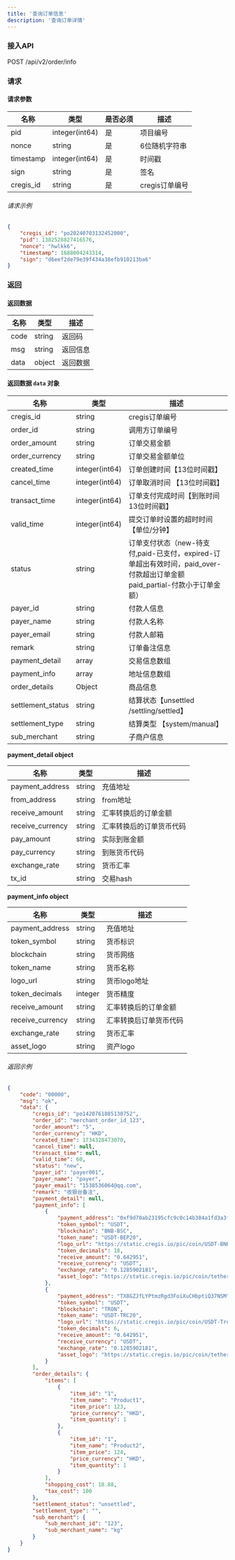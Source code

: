 ```yaml
---
title: '查询订单信息'
description: '查询订单详情'
---
```


### 接入API

POST /api/v2/order/info

### 请求

#### 请求参数
| 名称       | 类型           | 是否必须 | 描述          |
|------------|----------------|----------|----------------------|
| pid        | integer(int64) | 是     | 项目编号           |
| nonce      | string         | 是     | 6位随机字符串 |
| timestamp  | integer(int64) | 是     | 时间戳            |
| sign       | string         | 是     | 签名            |
| cregis_id  | string        | 是    | cregis订单编号 |


###### 请求示例

```json
{
    "cregis_id": "po20240703132452000",
    "pid": 1382528827416576,
    "nonce": "hwlkk6",
    "timestamp": 1688004243314,
    "sign": "d6eef2de79e39f434a38efb910213ba6"
}
```

### 返回

#### 返回数据

| 名称  | 类型     | 描述          |
| ----- | ------ | --------------------- |
| code  | string | 返回码           |
| msg   | string | 返回信息        |
| data  | object | 返回数据    |

#### 返回数据 `data` 对象

| 名称           | 类型           | 描述            |
|----------------|----------------|------------------------|
| cregis_id         | string         | cregis订单编号                                               |
| order_id          | string         | 调用方订单编号                                               |
| order_amount      | string         | 订单交易金额                                                 |
| order_currency    | string         | 订单交易金额单位                                             |
| created_time      | integer(int64) | 订单创建时间【13位时间戳】                                   |
| cancel_time       | integer(int64) | 订单取消时间 【13位时间戳】                                  |
| transact_time     | integer(int64) | 订单支付完成时间【到账时间 13位时间戳】                      |
| valid_time        | integer(int64) | 提交订单时设置的超时时间【单位/分钟】                        |
| status            | string         | 订单支付状态（new-待支付,paid-已支付，expired-订单超出有效时间，paid_over-付款超出订单金额  paid_partial-付款小于订单金额） |
| payer_id          | string         | 付款人信息                                                   |
| payer_name        | string         | 付款人名称                                                   |
| payer_email       | string         | 付款人邮箱                                                   |
| remark            | string         | 订单备注信息                                                 |
| payment_detail    | array          | 交易信息数组                                                 |
| payment_info      | array          | 地址信息数组                                                 |
| order_details     | Object         | 商品信息                                                     |
| settlement_status | string         | 结算状态【unsettled /settling/settled】                      |
| settlement_type   | string         | 结算类型 【system/manual】                                   |
| sub_merchant      | string         | 子商户信息                                                   |

**payment_detail object**

| 名称             | 类型   | 描述                     |
| ---------------- | ------ | ------------------------ |
| payment_address  | string | 充值地址                 |
| from_address     | string | from地址                 |
| receive_amount   | string | 汇率转换后的订单金额     |
| receive_currency | string | 汇率转换后的订单货币代码 |
| pay_amount       | string | 实际到账金额             |
| pay_currency     | string | 到账货币代码             |
| exchange_rate    | string | 货币汇率                 |
| tx_id            | string | 交易hash                 |



**payment_info object**

| 名称             | 类型    | 描述                   |
| ---------------- | ------- | ---------------------- |
| payment_address  | string  | 充值地址               |
| token_symbol     | string  | 货币标识               |
| blockchain       | string  | 货币网络               |
| token_name       | string  | 货币名称               |
| logo_url         | string  | 货币logo地址           |
| token_decimals   | integer | 货币精度               |
| receive_amount   | string  | 汇率转换后的订单金额   |
| receive_currency | string  | 汇率转换后订单货币代码 |
| exchange_rate    | string  | 货币汇率               |
| asset_logo       | string  | 资产logo               |


###### 返回示例

```json
{
    "code": "00000",
    "msg": "ok",
    "data": {
        "cregis_id": "po1420761885130752",
        "order_id": "merchant_order_id_123",
        "order_amount": "5",
        "order_currency": "HKD",
        "created_time": 1734328473070,
        "cancel_time": null,
        "transact_time": null,
        "valid_time": 60,
        "status": "new",
        "payer_id": "payer001",
        "payer_name": "payer",
        "payer_email": "1538536064@qq.com",
        "remark": "收银台备注",
        "payment_detail": null,
        "payment_info": [
            {
                "payment_address": "0xf9d70ab23195cfc9c0c14b384a1fd3a3f12cd4f8",
                "token_symbol": "USDT",
                "blockchain": "BNB-BSC",
                "token_name": "USDT-BEP20",
                "logo_url": "https://static.cregis.io/pic/coin/USDT-BNB%20Chain-BEP20@8x.png",
                "token_decimals": 18,
                "receive_amount": "0.642951",
                "receive_currency": "USDT",
                "exchange_rate": "0.1285902181",
                "asset_logo": "https://static.cregis.io/pic/coin/tether%20usd-usdt-with-currency@8x.png"
            },
            {
                "payment_address": "TX8GZJfLYPtmzRgd3FoiXuCHbptiQ37NSM",
                "token_symbol": "USDT",
                "blockchain": "TRON",
                "token_name": "USDT-TRC20",
                "logo_url": "https://static.cregis.io/pic/coin/USDT-Tron-TRC20@8x.png",
                "token_decimals": 6,
                "receive_amount": "0.642951",
                "receive_currency": "USDT",
                "exchange_rate": "0.1285902181",
                "asset_logo": "https://static.cregis.io/pic/coin/tether%20usd-usdt-with-currency@8x.png"
            }
        ],
        "order_details": {
            "items": [
                {
                    "item_id": "1",
                    "item_name": "Product1",
                    "item_price": 123,
                    "price_currency": "HKD",
                    "item_quantity": 1
                },
                {
                    "item_id": "1",
                    "item_name": "Product2",
                    "item_price": 124,
                    "price_currency": "HKD",
                    "item_quantity": 1
                }
            ],
            "shopping_cost": 10.88,
            "tax_cost": 100
        },
        "settlement_status": "unsettled",
        "settlement_type": "",
        "sub_merchant": {
            "sub_merchant_id": "123",
            "sub_merchant_name": "kg"
        }
    }
}
```